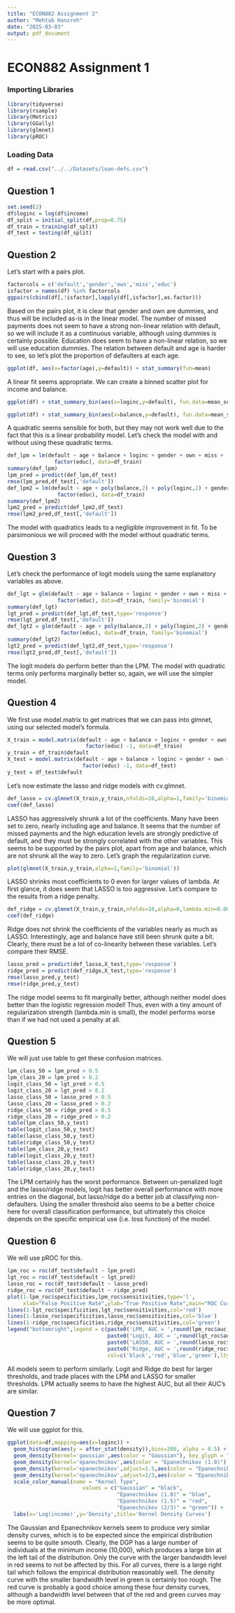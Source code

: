 ```yaml
---
title: "ECON882 Assignment 2"
author: "Mehtab Hanzroh"
date: "2025-03-03"
output: pdf_document
---
```


# ECON882 Assignment 1

### Importing Libraries

```r
library(tidyverse)
library(rsample)
library(Metrics)
library(GGally)
library(glmnet)
library(pROC)
```

### Loading Data

```r
df = read.csv("../../Datasets/loan-defs.csv")
```

## Question 1

```r
set.seed(2)
df$loginc = log(df$income)
df_split = initial_split(df,prop=0.75)
df_train = training(df_split)
df_test = testing(df_split)
```

## Question 2

Let's start with a pairs plot.
```r
factorcols = c('default','gender','own','miss','educ')
isfactor = names(df) %in% factorcols
ggpairs(cbind(df[,!isfactor],lapply(df[,isfactor],as.factor)))
```

Based on the pairs plot, it is clear that gender and own are dummies, and thus will be included as-is in the linear model. The number of missed payments does not seem to have a strong non-linear relation with default, so we will include it as a continuous variable, although using dummies is certainly possible. Education does seem to have a non-linear relation, so we will use education dummies. The relation between default and age is harder to see, so let's plot the proportion of defaulters at each age.
```r
ggplot(df, aes(x=factor(age),y=default)) + stat_summary(fun=mean)
```
A linear fit seems appropriate. We can create a binned scatter plot for income and balance.
```r
ggplot(df) + stat_summary_bin(aes(x=loginc,y=default), fun.data=mean_se)
```
```r
ggplot(df) + stat_summary_bin(aes(x=balance,y=default), fun.data=mean_se)
```
A quadratic seems sensible for both, but they may not work well due to the fact that this is a linear probability model. Let's check the model with and without using these quadratic terms.

```r
def_lpm = lm(default ~ age + balance + loginc + gender + own + miss + 
               factor(educ), data=df_train)
summary(def_lpm)
lpm_pred = predict(def_lpm,df_test)
rmse(lpm_pred,df_test[,'default'])
def_lpm2 = lm(default ~ age + poly(balance,2) + poly(loginc,2) + gender + own + miss + 
                factor(educ), data=df_train)
summary(def_lpm2)
lpm2_pred = predict(def_lpm2,df_test)
rmse(lpm2_pred,df_test[,'default'])
```

The model with quadratics leads to a negligible improvement in fit. To be parsimonious we will proceed with the model without quadratic terms.

## Question 3

Let's check the performance of logit models using the same explanatory variables as above.

```r
def_lgt = glm(default ~ age + balance + loginc + gender + own + miss + 
                factor(educ), data=df_train, family='binomial')
summary(def_lgt)
lgt_pred = predict(def_lgt,df_test,type='response')
rmse(lgt_pred,df_test[,'default'])
def_lgt2 = glm(default ~ age + poly(balance,2) + poly(loginc,2) + gender + own + miss + 
                 factor(educ), data=df_train, family='binomial')
summary(def_lgt2)
lgt2_pred = predict(def_lgt2,df_test,type='response')
rmse(lgt2_pred,df_test[,'default'])
```

The logit models do perform better than the LPM. The model with quadratic terms only performs marginally better so, again, we will use the simpler model.

## Question 4

We first use model.matrix to get matrices that we can pass into glmnet, using our selected model's formula.

```r
X_train = model.matrix(default ~ age + balance + loginc + gender + own + miss + 
                         factor(educ) -1, data=df_train)
y_train = df_train$default
X_test = model.matrix(default ~ age + balance + loginc + gender + own + miss + 
                        factor(educ) -1, data=df_test)
y_test = df_test$default
```

Let's now estimate the lasso and ridge models with cv.glmnet.

```r
def_lasso = cv.glmnet(X_train,y_train,nfolds=10,alpha=1,family='binomial')
coef(def_lasso)
```

LASSO has aggressively shrunk a lot of the coefficients. Many have been set to zero, nearly including age and balance. It seems that the number of missed payments and the high education levels are strongly predictive of default, and they must be strongly correlated with the other variables. This seems to be supported by the pairs plot, apart from age and balance, which are not shrunk all the way to zero. Let's graph the regularization curve.

```r
plot(glmnet(X_train,y_train,alpha=1,family='binomial'))
```

LASSO shrinks most coefficients to 0 even for larger values of lambda. At first glance, it does seem that LASSO is too aggressive. Let's compare to the results from a ridge penalty.

```r
def_ridge = cv.glmnet(X_train,y_train,nfolds=10,alpha=0,lambda.min=0.000001,family='binomial')
coef(def_ridge)
```
Ridge does not shrink the coefficients of the variables nearly as much as LASSO. Interestingly, age and balance have still been shrunk quite a bit. Clearly, there must be a lot of co-linearity between these variables. Let's compare their RMSE.

```r
lasso_pred = predict(def_lasso,X_test,type='response')
ridge_pred = predict(def_ridge,X_test,type='response')
rmse(lasso_pred,y_test)
rmse(ridge_pred,y_test)
```

The ridge model seems to fit marginally better, although neither model does better than the logistic regression model! Thus, even with a tiny amount of regularization strength (lambda.min is small), the model performs worse than if we had not used a penalty at all. 

## Question 5

We will just use table to get these confusion matrices.

```r
lpm_class_50 = lpm_pred > 0.5
lpm_class_20 = lpm_pred > 0.2
logit_class_50 = lgt_pred > 0.5
logit_class_20 = lgt_pred > 0.2
lasso_class_50 = lasso_pred > 0.5
lasso_class_20 = lasso_pred > 0.2
ridge_class_50 = ridge_pred > 0.5
ridge_class_20 = ridge_pred > 0.2
table(lpm_class_50,y_test)
table(logit_class_50,y_test)
table(lasso_class_50,y_test)
table(ridge_class_50,y_test)
table(lpm_class_20,y_test)
table(logit_class_20,y_test)
table(lasso_class_20,y_test)
table(ridge_class_20,y_test)
```
The LPM certainly has the worst performance. Between un-penalized logit and the lasso/ridge models, logit has better overall performance with more entries on the diagonal, but lasso/ridge do a better job at classifying non-defaulters. Using the smaller threshold also seems to be a better choice here for overall classification performance, but ultimately this choice depends on the specific empirical use (i.e. loss function) of the model.

## Question 6
We will use pROC for this.

```r
lpm_roc = roc(df_test$default ~ lpm_pred)
lgt_roc = roc(df_test$default ~ lgt_pred)
lasso_roc = roc(df_test$default ~ lasso_pred)
ridge_roc = roc(df_test$default ~ ridge_pred)
plot(1-lpm_roc$specificities,lpm_roc$sensitivities,type='l',
     xlab="False Positive Rate",ylab="True Positive Rate",main="ROC Curves")
lines(1-lgt_roc$specificities,lgt_roc$sensitivities,col='red')
lines(1-lasso_roc$specificities,lasso_roc$sensitivities,col='blue')
lines(1-ridge_roc$specificities,ridge_roc$sensitivities,col='green')
legend("bottomright",legend = c(paste0('LPM, AUC = ',round(lpm_roc$auc,4)), 
                                paste0('Logit, AUC = ',round(lgt_roc$auc,4)), 
                                paste0('LASSO, AUC = ',round(lasso_roc$auc,4)), 
                                paste0('Ridge, AUC = ',round(ridge_roc$auc,4))),
                                col=c('black','red','blue','green'),lty=1)
```

All models seem to perform similarly. Logit and Ridge do best for larger thresholds, and trade places with the LPM and LASSO for smaller thresholds. LPM actually seems to have the highest AUC, but all their AUC's are similar.

## Question 7
We will use ggplot for this.
```r
ggplot(data=df,mapping=aes(x=loginc)) + 
  geom_histogram(aes(y = after_stat(density)),bins=200, alpha = 0.5) + 
  geom_density(kernel='gaussian',aes(color = "Gaussian"), key_glyph = "path") + 
  geom_density(kernel='epanechnikov',aes(color = "Epanechnikov (1.0)"), key_glyph = "path") +
  geom_density(kernel='epanechnikov',adjust=1.5,aes(color = "Epanechnikov (1.5)"), key_glyph = "path") +
  geom_density(kernel='epanechnikov',adjust=2/3,aes(color = "Epanechnikov (2/3)"), key_glyph = "path") +
  scale_color_manual(name = "Kernel Type", 
                        values = c("Gaussian" = "black", 
                                   "Epanechnikov (1.0)" = "blue", 
                                   "Epanechnikov (1.5)" = "red", 
                                   "Epanechnikov (2/3)" = "green")) +
  labs(x='Log(income)',y='Density',title='Kernel Density Curves')
```
The Gaussian and Epanechnikov kernels seem to produce very similar density curves, which is to be expected since the empirical distribution seems to be quite smooth. Clearly, the DGP has a large number of individuals at the minimum income (10,000), which produces a large bin at the left tail of the distribution. Only the curve with the larger bandwidth level in red seems to not be affected by this. For all curves, there is a large right tail which follows the empirical distribution reasonably well. The density curve with the smaller bandwidth level in green is certainly too rough. The red curve is probably a good choice among these four density curves, although a bandwidth level between that of the red and green curves may be more optimal.